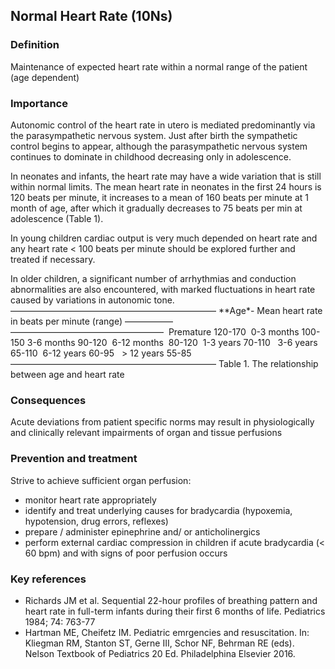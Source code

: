 ## Normal Heart Rate (10Ns)

### Definition
Maintenance of expected heart rate within a normal range of the patient (age dependent)

### Importance
Autonomic control of the heart rate in utero is mediated predominantly via the parasympathetic nervous system. Just after birth the sympathetic control begins to appear, although the parasympathetic nervous system continues to dominate in childhood decreasing only in adolescence.

In neonates and infants, the heart rate may have a wide variation that is still within normal limits. The mean heart rate in neonates in the first 24 hours is 120 beats per minute, it increases to a mean of 160 beats per minute at 1 month of age, after which it gradually decreases to 75 beats per min at adolescence (Table 1).

In young children cardiac output is very much depended on heart rate and any heart rate \< 100 beats per minute should be explored further and treated if necessary.

In older children, a significant number of arrhythmias and conduction abnormalities are also encountered, with marked fluctuations in heart rate caused by variations in autonomic tone.
  ----------------------------------------------------------------------- **Age*-   Mean heart rate in beats per minute (range)   ----------------- -----------------------------------------------------  Premature    120-170
   0-3 months   100-150
  3-6 months    90-120
   6-12 months   80-120
   1-3 years    70-110
    3-6 years   65-110
   6-12 years   60-95
    \> 12 years 55-85   -----------------------------------------------------------------------
Table 1. The relationship between age and heart rate

### Consequences
Acute deviations from patient specific norms may result in physiologically and clinically relevant impairments of organ and tissue perfusions

### Prevention and treatment
Strive to achieve sufficient organ perfusion:

- monitor heart rate appropriately
- identify and treat underlying causes for bradycardia (hypoxemia, hypotension, drug errors, reflexes)
- prepare / administer epinephrine and/ or anticholinergics
- perform external cardiac compression in children if acute bradycardia (\< 60 bpm) and with signs of poor perfusion occurs

### Key references
- Richards JM et al. Sequential 22-hour profiles of breathing pattern and heart rate in full-term infants during their first 6 months of life. Pediatrics 1984; 74: 763-77
- Hartman ME, Cheifetz IM. Pediatric emrgencies and resuscitation. In: Kliegman RM, Stanton ST, Gerne III, Schor NF, Behrman RE (eds). Nelson Textbook of Pediatrics 20 Ed. Philadelphina Elsevier 2016.

